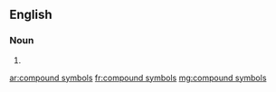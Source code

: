 ==English==

===Noun===
{{head|en|plural|head=[[compound]] [[symbol]]s}}

# {{plural of|compound symbol|lang=en|nocat=1}}

[[ar:compound symbols]]
[[fr:compound symbols]]
[[mg:compound symbols]]